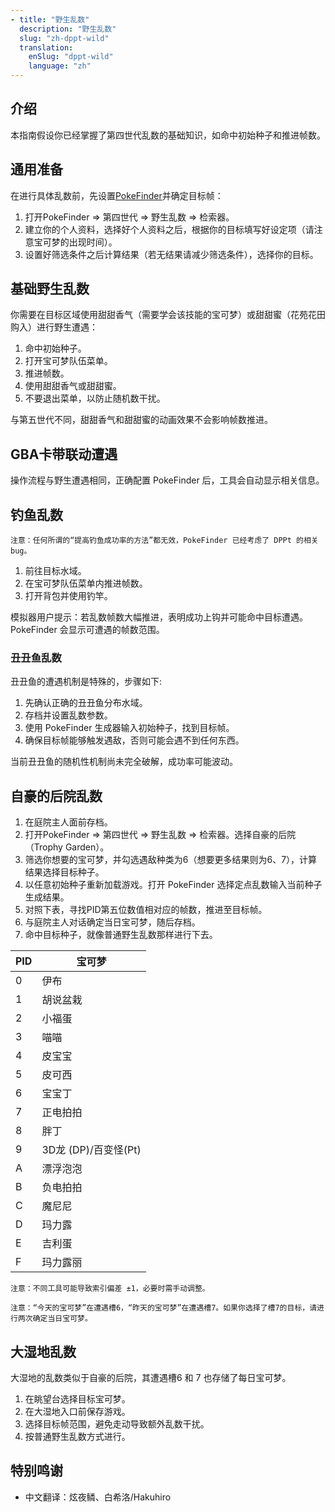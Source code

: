 ```yaml
---
- title: "野生乱数"
  description: "野生乱数"
  slug: "zh-dppt-wild"
  translation:
    enSlug: "dppt-wild"
    language: "zh"
---
```


## 介绍

本指南假设你已经掌握了第四世代乱数的基础知识，如命中初始种子和推进帧数。

## 通用准备

在进行具体乱数前，先设置[PokeFinder](/pokefinder)并确定目标帧：

1. 打开PokeFinder => 第四世代 => 野生乱数 => 检索器。
2. 建立你的个人资料，选择好个人资料之后，根据你的目标填写好设定项（请注意宝可梦的出现时间）。
3. 设置好筛选条件之后计算结果（若无结果请减少筛选条件），选择你的目标。

## 基础野生乱数

你需要在目标区域使用甜甜香气（需要学会该技能的宝可梦）或甜甜蜜（花苑花田购入）进行野生遭遇：

1. 命中初始种子。
2. 打开宝可梦队伍菜单。
3. 推进帧数。
4. 使用甜甜香气或甜甜蜜。
5. 不要退出菜单，以防止随机数干扰。

与第五世代不同，甜甜香气和甜甜蜜的动画效果不会影响帧数推进。

## GBA卡带联动遭遇

操作流程与野生遭遇相同，正确配置 PokeFinder 后，工具会自动显示相关信息。

## 钓鱼乱数

```
注意：任何所谓的“提高钓鱼成功率的方法”都无效，PokeFinder 已经考虑了 DPPt 的相关 bug。
```

1. 前往目标水域。
2. 在宝可梦队伍菜单内推进帧数。
3. 打开背包并使用钓竿。

模拟器用户提示：若乱数帧数大幅推进，表明成功上钩并可能命中目标遭遇。PokeFinder 会显示可遭遇的帧数范围。

### 丑丑鱼乱数

丑丑鱼的遭遇机制是特殊的，步骤如下:

1. 先确认正确的丑丑鱼分布水域。
2. 存档并设置乱数参数。
3. 使用 PokeFinder 生成器输入初始种子，找到目标帧。
4. 确保目标帧能够触发遇敌，否则可能会遇不到任何东西。

当前丑丑鱼的随机性机制尚未完全破解，成功率可能波动。

## 自豪的后院乱数

1. 在庭院主人面前存档。
2. 打开PokeFinder => 第四世代 => 野生乱数 => 检索器。选择自豪的后院（Trophy Garden）。
3. 筛选你想要的宝可梦，并勾选遇敌种类为6（想要更多结果则为6、7），计算结果选择目标种子。
4. 以任意初始种子重新加载游戏。打开 PokeFinder 选择定点乱数输入当前种子生成结果。
5. 对照下表，寻找PID第五位数值相对应的帧数，推进至目标帧。
6. 与庭院主人对话确定当日宝可梦，随后存档。
7. 命中目标种子，就像普通野生乱数那样进行下去。

| PID | 宝可梦               |
| :-- | -------------------- |
| 0   | 伊布                 |
| 1   | 胡说盆栽             |
| 2   | 小福蛋               |
| 3   | 喵喵                 |
| 4   | 皮宝宝               |
| 5   | 皮可西               |
| 6   | 宝宝丁               |
| 7   | 正电拍拍             |
| 8   | 胖丁                 |
| 9   | 3D龙 (DP)/百变怪(Pt) |
| A   | 漂浮泡泡             |
| B   | 负电拍拍             |
| C   | 魔尼尼               |
| D   | 玛力露               |
| E   | 吉利蛋               |
| F   | 玛力露丽             |

```
注意：不同工具可能导致索引偏差 ±1，必要时需手动调整。
```

```
注意：“今天的宝可梦”在遭遇槽6，“昨天的宝可梦”在遭遇槽7。如果你选择了槽7的目标，请进行两次确定当日宝可梦。
```

## 大湿地乱数

大湿地的乱数类似于自豪的后院，其遭遇槽6 和 7 也存储了每日宝可梦。

1. 在眺望台选择目标宝可梦。
2. 在大湿地入口前保存游戏。
3. 选择目标帧范围，避免走动导致额外乱数干扰。
4. 按普通野生乱数方式进行。

## 特别鸣谢

- 中文翻译：炫夜鳞、白希洛/Hakuhiro
